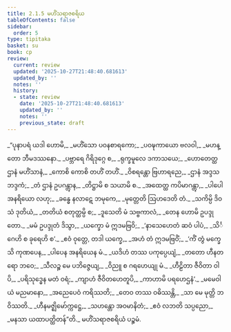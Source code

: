 ```yaml
---
title: 2.1.5 မဟိံသရာဇစရိယ
tableOfContents: false
sidebar:
  order: 5
type: tipitaka
basket: su
book: cp
review:
  current: review
  updated: '2025-10-27T21:48:40.681613'
  updated_by: ''
  notes: ''
  history:
  - state: review
    date: '2025-10-27T21:48:40.681613'
    updated_by: ''
    notes: ''
    previous_state: draft
---
```



<ReviewStatus review={frontmatter.review} showDetails={true} />

<HypothesisAnnotation frontmatter={frontmatter} />

<DynamicBreadcrumb />

<Division number="37" book="cp" e="ch" v="21" p="402">

<Paragraph number="202" type="verses" book="cp">
_“ပုနာပရံ ယဒါ ဟောမိ,_  
_မဟိံသော ပဝနစာရကော;_  
_ပဝဍ္ဎကာယော ဗလဝါ,_  
_မဟန္တော ဘီမဒဿနော._  

</Paragraph>

</Division>
<Division number="38" book="cp" e="ch" v="21" p="402">

<Paragraph number="203" type="verses" book="cp">
_ပဗ္ဘာရေ ဂိရိဒုဂ္ဂေ စ,_  
_ရုက္ခမူလေ ဒကာသယေ;_  
_ဟောတေတ္ထ ဌာနံ မဟိံသာနံ,_  
_ကောစိ ကောစိ တဟိံ တဟိံ._  

</Paragraph>

</Division>
<Division number="39" book="cp" e="ch" v="21" p="402">

<Paragraph number="204" type="verses" book="cp">
_ဝိစရန္တော ဗြဟာရညေ,_  
_ဌာနံ အဒ္ဒသ ဘဒ္ဒကံ;_  
_တံ ဌာနံ ဥပဂန္တွာန,_  
_တိဋ္ဌာမိ စ သယာမိ စ._  

</Paragraph>

</Division>
<Division number="40" book="cp" e="ch" v="21" p="402">

<Paragraph number="205" type="verses" book="cp">
_အထေတ္ထ ကပိမာဂန္တွာ,_  
_ပါပေါ အနရိယော လဟု;_  
_ခန္ဓေ နလာဋေ ဘမုကေ,_  
_မုတ္တေတိ ဩဟဒေတိ တံ._  

</Paragraph>

</Division>
<Division number="41" book="cp" e="ch" v="21" p="402">

<Paragraph number="206" type="verses" book="cp">
_သကိမ္ပိ ဒိဝသံ ဒုတိယံ,_  
_တတိယံ စတုတ္ထမ္ပိ စ;_  
_ဒူသေတိ မံ သဗ္ဗကာလံ,_  
_တေန ဟောမိ ဥပဒ္ဒုတော._  

</Paragraph>

</Division>
<Division number="42" book="cp" e="ch" v="21" p="402">

<Paragraph number="207" type="verses" book="cp">
_မမံ ဥပဒ္ဒုတံ ဒိသွာ,_  
_ယက္ခော မံ ဣဒမဗြဝိ;_  
_‘နာသေဟေတံ ဆဝံ ပါပံ,_  
_သိင်္ဂေဟိ စ ခုရေဟိ စ’._  

</Paragraph>

</Division>
<Division number="43" book="cp" e="ch" v="21" p="402">

<Paragraph number="208" type="verses" book="cp">
_ဧဝံ ဝုတ္တေ, တဒါ ယက္ခေ,_  
_အဟံ တံ ဣဒမဗြဝိံ;_  
_‘ကိံ တွံ မက္ခေသိ ကုဏပေန,_  
_ပါပေန အနရိယေန မံ._  

</Paragraph>

</Division>
<Division number="44" book="cp" e="ch" v="21" p="403">

<Paragraph number="209" type="verses" book="cp">
_ယဒိဟံ တဿ ပကုပ္ပေယျံ,_  
_တတော ဟီနတရော ဘဝေ;_  
_သီလဉ္စ မေ ပဘိဇ္ဇေယျ,_  
_ဝိညူ စ ဂရဟေယျု မံ._  

</Paragraph>

</Division>
<Division number="45" book="cp" e="ch" v="21" p="403">

<Paragraph number="210" type="verses" book="cp">
_ဟီဠိတာ ဇီဝိတာ ဝါပိ,_  
_ပရိသုဒ္ဓေန မတံ ဝရံ;_  
_ကျာဟံ ဇီဝိတဟေတူပိ,_  
_ကာဟာမိ ပရဟေဌနံ’._  

</Paragraph>

</Division>
<Division number="46" book="cp" e="ch" v="21" p="403">

<Paragraph number="211" type="verses" book="cp">
_မမေဝါယံ မညမာနော,_  
_အညေပေဝံ ကရိဿတိ;_  
_တေဝ တဿ ဝဓိဿန္တိ,_  
_သာ မေ မုတ္တိ ဘဝိဿတိ._  

</Paragraph>

</Division>
<Division number="47" book="cp" e="ch" v="21" p="403">

<Paragraph number="212" type="verses" book="cp">
_ဟီနမဇ္ဈိမော်က္ကဋ္ဌေ,_  
_သဟန္တော အဝမာနိတံ;_  
_ဧဝံ လဘတိ သပ္ပညော,_  
_မနသာ ယထာပတ္ထိတန်”တိ._  


</Paragraph>
</Division>

<Paragraph number="213" type="center" book="cp">
မဟိံသရာဇစရိယံ ပဉ္စမံ.
</Paragraph>